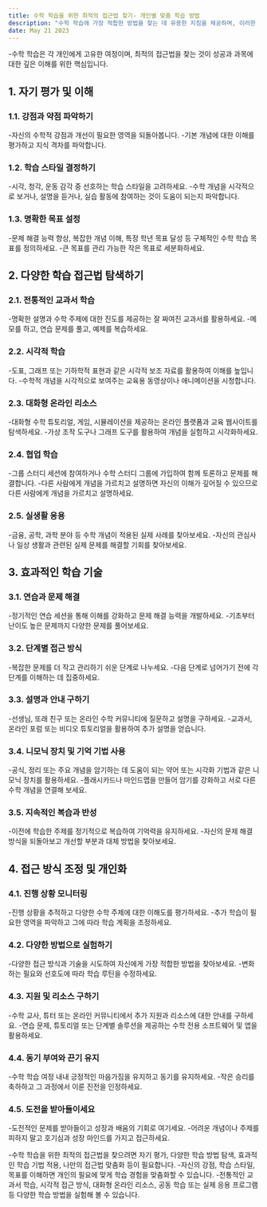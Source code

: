 ```yaml
---
title: 수학 학습을 위한 최적의 접근법 찾기- 개인별 맞춤 학습 방법
description: "수학 학습에 가장 적합한 방법을 찾는 데 유용한 지침을 제공하며, 이러한 방법을 개인의 필요와 선호도에 맞게 조정하는 데 중점을 둡니다."
date: May 21 2023
---
```


-수학 학습은 각 개인에게 고유한 여정이며, 최적의 접근법을 찾는 것이 성공과 과목에 대한 깊은 이해를 위한 핵심입니다. 


## 1. 자기 평가 및 이해
### 1.1. 강점과 약점 파악하기

-자신의 수학적 강점과 개선이 필요한 영역을 되돌아봅니다.
-기본 개념에 대한 이해를 평가하고 지식 격차를 파악합니다.
### 1.2. 학습 스타일 결정하기

-시각, 청각, 운동 감각 중 선호하는 학습 스타일을 고려하세요.
-수학 개념을 시각적으로 보거나, 설명을 듣거나, 실습 활동에 참여하는 것이 도움이 되는지 파악합니다.
### 1.3. 명확한 목표 설정

-문제 해결 능력 향상, 복잡한 개념 이해, 특정 학년 목표 달성 등 구체적인 수학 학습 목표를 정의하세요.
-큰 목표를 관리 가능한 작은 목표로 세분화하세요.
## 2. 다양한 학습 접근법 탐색하기
### 2.1. 전통적인 교과서 학습

-명확한 설명과 수학 주제에 대한 진도를 제공하는 잘 짜여진 교과서를 활용하세요.
-메모를 하고, 연습 문제를 풀고, 예제를 복습하세요.
### 2.2. 시각적 학습

-도표, 그래프 또는 기하학적 표현과 같은 시각적 보조 자료를 활용하여 이해를 높입니다.
-수학적 개념을 시각적으로 보여주는 교육용 동영상이나 애니메이션을 시청합니다.
### 2.3. 대화형 온라인 리소스

-대화형 수학 튜토리얼, 게임, 시뮬레이션을 제공하는 온라인 플랫폼과 교육 웹사이트를 탐색하세요.
-가상 조작 도구나 그래프 도구를 활용하여 개념을 실험하고 시각화하세요.
### 2.4. 협업 학습

-그룹 스터디 세션에 참여하거나 수학 스터디 그룹에 가입하여 함께 토론하고 문제를 해결합니다.
-다른 사람에게 개념을 가르치고 설명하면 자신의 이해가 깊어질 수 있으므로 다른 사람에게 개념을 가르치고 설명하세요.
### 2.5. 실생활 응용

-금융, 공학, 과학 분야 등 수학 개념이 적용된 실제 사례를 찾아보세요.
-자신의 관심사나 일상 생활과 관련된 실제 문제를 해결할 기회를 찾아보세요.
## 3. 효과적인 학습 기술
### 3.1. 연습과 문제 해결

-정기적인 연습 세션을 통해 이해를 강화하고 문제 해결 능력을 개발하세요.
-기초부터 난이도 높은 문제까지 다양한 문제를 풀어보세요.
### 3.2. 단계별 접근 방식

-복잡한 문제를 더 작고 관리하기 쉬운 단계로 나누세요.
-다음 단계로 넘어가기 전에 각 단계를 이해하는 데 집중하세요.
### 3.3. 설명과 안내 구하기

-선생님, 또래 친구 또는 온라인 수학 커뮤니티에 질문하고 설명을 구하세요.
-교과서, 온라인 포럼 또는 비디오 튜토리얼을 활용하여 추가 설명을 얻습니다.
### 3.4. 니모닉 장치 및 기억 기법 사용

-공식, 정리 또는 주요 개념을 암기하는 데 도움이 되는 약어 또는 시각화 기법과 같은 니모닉 장치를 활용하세요.
-플래시카드나 마인드맵을 만들어 암기를 강화하고 서로 다른 수학 개념을 연결해 보세요.
### 3.5. 지속적인 복습과 반성

-이전에 학습한 주제를 정기적으로 복습하여 기억력을 유지하세요.
-자신의 문제 해결 방식을 되돌아보고 개선할 부분과 대체 방법을 찾아보세요.
## 4. 접근 방식 조정 및 개인화
### 4.1. 진행 상황 모니터링

-진행 상황을 추적하고 다양한 수학 주제에 대한 이해도를 평가하세요.
-추가 학습이 필요한 영역을 파악하고 그에 따라 학습 계획을 조정하세요.
### 4.2. 다양한 방법으로 실험하기

-다양한 접근 방식과 기술을 시도하여 자신에게 가장 적합한 방법을 찾아보세요.
-변화하는 필요와 선호도에 따라 학습 루틴을 수정하세요.
### 4.3. 지원 및 리소스 구하기

-수학 교사, 튜터 또는 온라인 커뮤니티에서 추가 지원과 리소스에 대한 안내를 구하세요.
-연습 문제, 튜토리얼 또는 단계별 솔루션을 제공하는 수학 전용 소프트웨어 및 앱을 활용하세요.
### 4.4. 동기 부여와 끈기 유지

-수학 학습 여정 내내 긍정적인 마음가짐을 유지하고 동기를 유지하세요.
-작은 승리를 축하하고 그 과정에서 이룬 진전을 인정하세요.
### 4.5. 도전을 받아들이세요

-도전적인 문제를 받아들이고 성장과 배움의 기회로 여기세요.
-어려운 개념이나 주제를 피하지 말고 호기심과 성장 마인드를 가지고 접근하세요.


-수학 학습을 위한 최적의 접근법을 찾으려면 자기 평가, 다양한 학습 방법 탐색, 효과적인 학습 기법 적용, 나만의 접근법 맞춤화 등이 필요합니다. 
-자신의 강점, 학습 스타일, 목표를 이해하면 개인의 필요에 맞게 학습 경험을 맞춤화할 수 있습니다. 
-전통적인 교과서 학습, 시각적 접근 방식, 대화형 온라인 리소스, 공동 학습 또는 실제 응용 프로그램 등 다양한 학습 방법을 실험해 볼 수 있습니다.